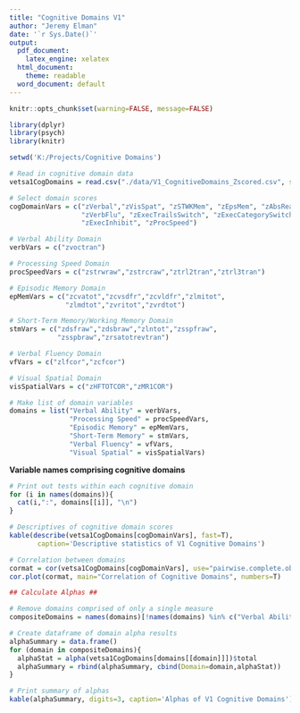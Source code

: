 ```yaml
---
title: "Cognitive Domains V1"
author: "Jeremy Elman"
date: '`r Sys.Date()`'
output:
  pdf_document:
    latex_engine: xelatex
  html_document:
    theme: readable
  word_document: default
---
```


```r
knitr::opts_chunk$set(warning=FALSE, message=FALSE)
```

```r
library(dplyr)
library(psych)
library(knitr)
```



```r
setwd('K:/Projects/Cognitive Domains')

# Read in cognitive domain data
vetsa1CogDomains = read.csv("./data/V1_CognitiveDomains_Zscored.csv", stringsAsFactors = F)

# Select domain scores
cogDomainVars = c("zVerbal","zVisSpat", "zSTWKMem", "zEpsMem", "zAbsReason",
                  "zVerbFlu", "zExecTrailsSwitch", "zExecCategorySwitch",
                  "zExecInhibit", "zProcSpeed")

# Verbal Ability Domain
verbVars = c("zvoctran")

# Processing Speed Domain 
procSpeedVars = c("zstrwraw","zstrcraw","ztrl2tran","ztrl3tran")

# Episodic Memory Domain 
epMemVars = c("zcvatot","zcvsdfr","zcvldfr","zlmitot",
              "zlmdtot","zvritot","zvrdtot")

# Short-Term Memory/Working Memory Domain 
stmVars = c("zdsfraw","zdsbraw","zlntot","zsspfraw",
            "zsspbraw","zrsatotrevtran")

# Verbal Fluency Domain 
vfVars = c("zlfcor","zcfcor")

# Visual Spatial Domain 
visSpatialVars = c("zHFTOTCOR","zMR1COR")

# Make list of domain variables
domains = list("Verbal Ability" = verbVars,
               "Processing Speed" = procSpeedVars,
               "Episodic Memory" = epMemVars,
               "Short-Term Memory" = stmVars,
               "Verbal Fluency" = vfVars,
               "Visual Spatial" = visSpatialVars)

```

**Variable names comprising cognitive domains**
```r
# Print out tests within each cognitive domain
for (i in names(domains)){
  cat(i,":", domains[[i]], "\n")
}
```


```r
# Descriptives of cognitive domain scores
kable(describe(vetsa1CogDomains[cogDomainVars], fast=T),
       caption='Descriptive statistics of V1 Cognitive Domains')
```


```r
# Correlation between domains
cormat = cor(vetsa1CogDomains[cogDomainVars], use="pairwise.complete.obs")
cor.plot(cormat, main="Correlation of Cognitive Domains", numbers=T)
```

```r
## Calculate Alphas ##

# Remove domains comprised of only a single measure
compositeDomains = names(domains)[!names(domains) %in% c("Verbal Ability")]

# Create dataframe of domain alpha results
alphaSummary = data.frame()
for (domain in compositeDomains){
  alphaStat = alpha(vetsa1CogDomains[domains[[domain]]])$total
  alphaSummary = rbind(alphaSummary, cbind(Domain=domain,alphaStat))
}

# Print summary of alphas
kable(alphaSummary, digits=3, caption='Alphas of V1 Cognitive Domains')

```


